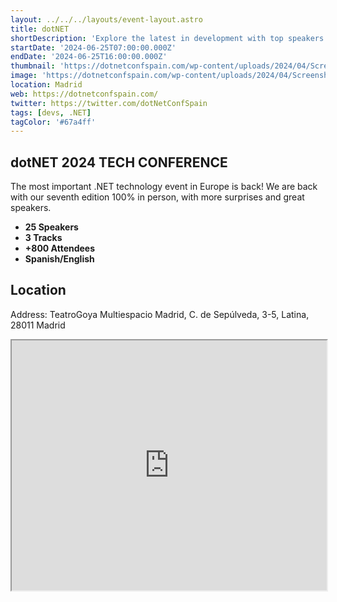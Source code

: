 ```yaml
---
layout: ../../../layouts/event-layout.astro
title: dotNET
shortDescription: 'Explore the latest in development with top speakers. The annual must-attend event organized by Plain Concepts.'
startDate: '2024-06-25T07:00:00.000Z'
endDate: '2024-06-25T16:00:00.000Z'
thumbnail: 'https://dotnetconfspain.com/wp-content/uploads/2024/04/Screenshot_9.jpg'
image: 'https://dotnetconfspain.com/wp-content/uploads/2024/04/Screenshot_9.jpg'
location: Madrid
web: https://dotnetconfspain.com/
twitter: https://twitter.com/dotNetConfSpain
tags: [devs, .NET]
tagColor: '#67a4ff'
---
```


## dotNET 2024 TECH CONFERENCE

The most important .NET technology event in Europe is back! We are back with our seventh edition 100% in person, with more surprises and great speakers.

- **25 Speakers**
- **3 Tracks**
- **+800 Attendees**
- **Spanish/English**

## Location

Address: TeatroGoya Multiespacio Madrid, C. de Sepúlveda, 3-5, Latina, 28011 Madrid

<iframe
  style="width: 100%; height: 400px;"
  height="400"
  allowfullscreen=""
  loading="lazy"
  referrerpolicy="no-referrer-when-downgrade"
  src="https://www.google.com/maps/embed?pb=!1m18!1m12!1m3!1d6076.112698508949!2d-3.7278336226237787!3d40.407602456192826!2m3!1f0!2f0!3f0!3m2!1i1024!2i768!4f13.1!3m3!1m2!1s0xd4227e0cfc190d1%3A0x42806168adfbfbff!2sTeatroGoya%20Multiespacio%20Madrid!5e0!3m2!1ses!2ses!4v1715156920348!5m2!1ses!2ses"
  aria-label="TeatroGoya Multiespacio Madrid, C. de Sepúlveda, 3-5, Latina, 28011 Madrid"
></iframe>
